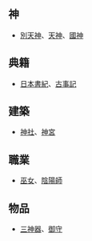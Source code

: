 ==神==
* [[別天神|別天神]]、[[天神_(日本神話)|天神]]、[[國神|國神]]

==典籍==
* [[日本書紀|日本書紀]]、[[古事記|古事記]]

==建築==
* [[神社|神社]]、[[神宮|神宮]]

==職業==
* [[巫女|巫女]]、[[陰陽師|陰陽師]]

==物品==
* [[三神器|三神器]]、[[御守|御守]]